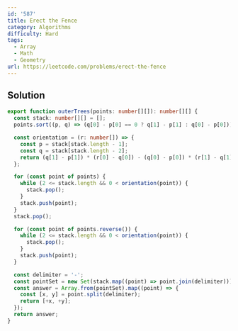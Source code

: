 ```yaml
---
id: '587'
title: Erect the Fence
category: Algorithms
difficulty: Hard
tags:
  - Array
  - Math
  - Geometry
url: https://leetcode.com/problems/erect-the-fence
---
```


## Solution

```typescript filename="solution.ts" copy
export function outerTrees(points: number[][]): number[][] {
  const stack: number[][] = [];
  points.sort((p, q) => (q[0] - p[0] == 0 ? q[1] - p[1] : q[0] - p[0]));

  const orientation = (r: number[]) => {
    const p = stack[stack.length - 1];
    const q = stack[stack.length - 2];
    return (q[1] - p[1]) * (r[0] - q[0]) - (q[0] - p[0]) * (r[1] - q[1]);
  };

  for (const point of points) {
    while (2 <= stack.length && 0 < orientation(point)) {
      stack.pop();
    }
    stack.push(point);
  }
  stack.pop();

  for (const point of points.reverse()) {
    while (2 <= stack.length && 0 < orientation(point)) {
      stack.pop();
    }
    stack.push(point);
  }

  const delimiter = '-';
  const pointSet = new Set(stack.map((point) => point.join(delimiter)));
  const answer = Array.from(pointSet).map((point) => {
    const [x, y] = point.split(delimiter);
    return [+x, +y];
  });
  return answer;
}
```
